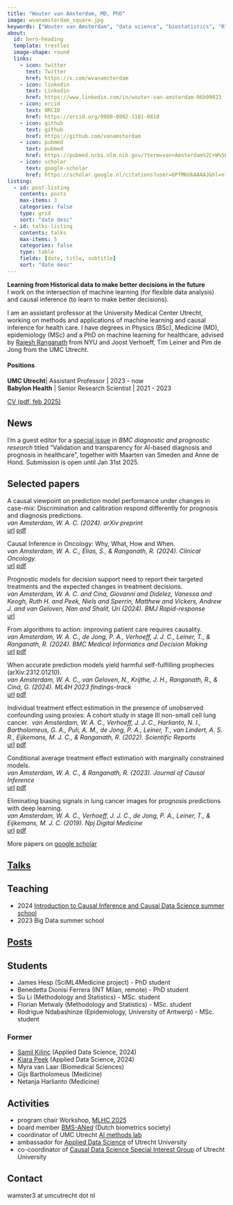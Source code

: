 ```yaml
---
title: "Wouter van Amsterdam, MD, PhD"
image: wvanamsterdam_square.jpg
keywords: ["Wouter van Amsterdam", "data science", "biostatistics", "R", "python", "causal inference", "machine learning", "academic porfolio", "CV"]
about:
  id: hero-heading
  template: trestles
  image-shape: round
  links:
    - icon: twitter
      text: Twitter
      href: https://x.com/wvanamsterdam
    - icon: linkedin
      text: Linkedin
      href: https://www.linkedin.com/in/wouter-van-amsterdam-06b09023
    - icon: orcid
      text: ORCID
      href: https://orcid.org/0000-0002-3181-0810
    - icon: github
      text: github
      href: https://github.com/vanamsterdam
    - icon: pubmed
      text: pubmed
      href: https://pubmed.ncbi.nlm.nih.gov/?term=van+Amsterdam%2C+W%5BAuthor%5D&sort=
    - icon: scholar
      text: google-scholar
      href: https://scholar.google.nl/citations?user=6PfM6UkAAAAJ&hl=nl&oi=sra
listing:
  - id: post-listing
    contents: posts
    max-items: 3
    categories: false
    type: grid
    sort: "date desc"
  - id: talks-listing
    contents: talks
    max-items: 5
    categories: false
    type: table
    fields: [date, title, subtitle]
    sort: "date desc"
---
```


:::{#hero-heading}

**Learning from Historical data to make better decisions in the future**\
I work on the intersection of machine learning (for flexible data analysis) and causal inference (to learn to make better decisions).

I am an assistant professor at the University Medical Center Utrecht, working on methods and applications of machine learning and causal inference for health care.
I have degrees in Physics (BSc), Medicine (MD), epidemiology (MSc) and a PhD on machine learning for healthcare, advised by [Rajesh Ranganath](https://cims.nyu.edu/~rajeshr/) from NYU and Joost Verhoeff, Tim Leiner and Pim de Jong from the UMC Utrecht.

<!--Master students with a background in statistics or machine learning who want to work with me are welcome to contact me.-->
<!--Students enrolled at Utrecht University or UMC Utrecht can find open master projects on [konjoin](https://uu.konjoin.nl/profile/wouter-van-amsterdam)-->


#### Positions

**UMC Utrecht**| Assistant Professor | 2023 - now\
**Babylon Health** | Senior Research Scientist | 2021 - 2023

[CV (pdf, feb 2025)](cv.pdf)

:::

## News

I'm a guest editor for a [special issue](https://www.biomedcentral.com/collections/VTAI?utm_medium=email&utm_source=generic&utm_content=null&utm_term=null&utm_campaign=MLSR_41512_CON1_GL_PHSS_03HEP_VTAI) in *BMC diagnostic and prognostic research* titled "Validation and transparency for AI-based diagnosis and prognosis in healthcare", together with Maarten van Smeden and Anne de Hond. Submission is open until Jan 31st 2025.

## Selected papers

A causal viewpoint on prediction model performance under changes in case-mix: Discrimination and calibration respond differently for prognosis and diagnosis predictions.\
*van Amsterdam, W. A. C. (2024). arXiv preprint*\
[url](https://doi.org/10.48550/arXiv.2409.01444)
[pdf](papers/2024_causal_casemix.pdf)

Causal Inference in Oncology: Why, What, How and When.\
*van Amsterdam, W. A. C., Elias, S., & Ranganath, R. (2024). Clinical Oncology.*\
[url](https://doi.org/10.1016/j.clon.2024.07.002)
[pdf](papers/2024_ci_tutorial.pdf)

Prognostic models for decision support need to report their targeted treatments and the expected changes in treatment decisions.\
*van Amsterdam, W. A. C. and Cinà, Giovanni and Didelez, Vanessa and Keogh, Ruth H. and Peek, Niels and Sperrin, Matthew and Vickers, Andrew J. and van Geloven, Nan and Shalit, Uri (2024). BMJ Rapid-response*\
[url](https://www.bmj.com/content/385/bmj-2023-078378/rr-1)

From algorithms to action: improving patient care requires causality.\
*van Amsterdam, W. A. C., de Jong, P. A., Verhoeff, J. J. C., Leiner, T., & Ranganath, R. (2024). BMC Medical Informatics and Decision Making*\
[url](https://doi.org/10.1186/s12911-024-02513-3)
[pdf](papers/2024_comment_bmc.pdf)

When accurate prediction models yield harmful self-fulfilling prophecies (arXiv:2312.01210).\
*van Amsterdam, W. A. C., van Geloven, N., Krijthe, J. H., Ranganath, R., & Ciná, G. (2024). ML4H 2023 findings-track*\
[url](https://arxiv.org/abs/2312.01210)
[pdf](papers/2024_selffulfilling_ml4h.pdf)

Individual treatment effect estimation in the presence of unobserved confounding using proxies: A cohort study in stage III non-small cell lung cancer.\ 
*van Amsterdam, W. A. C., Verhoeff, J. J. C., Harlianto, N. I., Bartholomeus, G. A., Puli, A. M., de Jong, P. A., Leiner, T., van Lindert, A. S. R., Eijkemans, M. J. C., & Ranganath, R. (2022). Scientific Reports*\
[url](https://doi.org/10.1038/s41598-022-09775-9)
[pdf](https://www.nature.com/articles/s41598-022-09775-9.pdf)

Conditional average treatment effect estimation with marginally constrained models.\
*van Amsterdam, W. A. C., & Ranganath, R. (2023). Journal of Causal Inference*\
[url](https://doi.org/10.1515/jci-2022-0027)
[pdf](papers/2023_offset_jci.pdf)

Eliminating biasing signals in lung cancer images for prognosis predictions with deep learning.\
*van Amsterdam, W. A. C., Verhoeff, J. J. C., de Jong, P. A., Leiner, T., & Eijkemans, M. J. C. (2019). Npj Digital Medicine*\
[url](https://doi.org/10.1038/s41746-019-0194-x)
[pdf](https://www.nature.com/articles/s41746-019-0194-x.pdf)

More papers on [google scholar](https://scholar.google.nl/citations?user=6PfM6UkAAAAJ&hl=nl&oi=sra)

## [Talks](talks.qmd)

::: {#talks-listing}
:::

## Teaching

- 2024 [Introduction to Causal Inference and Causal Data Science summer school](https://utrechtsummerschool.nl/courses/healthcare/introduction-to-causal-inference-and-causal-data-science)
- 2023 Big Data summer school

## [Posts](posts.qmd)

::: {#post-listing}
:::

## Students

- James Hesp (SciML4Medicine project) - PhD student
- Benedetta Dionisi Ferrera (INT Milan, remote) - PhD student
- Su Li (Methodology and Statistics) - MSc. student
- Florian Metwaly (Methodology and Statistics) - MSc. student
- Rodrigue Ndabashinze (Epidemiology, University of Antwerp) - MSc. student

### Former 

- [Samil Kilinc](https://www.linkedin.com/in/samil-tugkan-kilinc-1770dk) (Applied Data Science, 2024)
- [Kiara Peek](www.linkedin.com/in/kiara-peek-9974b41b3) (Applied Data Science, 2024)
- Myra van Laar (Biomedical Sciences)
- Gijs Bartholomeus (Medicine)
- Netanja Harlianto (Medicine)

## Activities

- program chair Workshop, [MLHC 2025](https://www.mlforhc.org)
- board member [BMS-ANed](https://www.vvsor.nl/biometrics/) (Dutch biometrics society)
- coordinator of UMC Utrecht [AI methods lab](https://www.umcutrecht.nl/en/ai-lab-methodology)
- ambassador for [Applied Data Science](https://www.uu.nl/en/research/applied-data-science) of Utrecht University
- co-coordinator of [Causal Data Science Special Interest Group](https://www.uu.nl/en/research/applied-data-science/sig-causal-data-science) of Utrecht University

## Contact
wamster3 at umcutrecht dot nl

